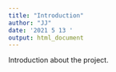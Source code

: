 ```yaml
---
title: "Introduction"
author: "JJ"
date: '2021 5 13 '
output: html_document
---
```


Introduction about the project.